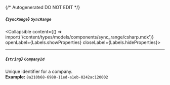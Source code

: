 {/* Autogenerated DO NOT EDIT  */}

##### *{`SyncRange`}* `SyncRange`
<Collapsible content={() => import('/content/types/models/components/sync_range/csharp.mdx')} openLabel={Labels.showProperties} closeLabel={Labels.hideProperties}>
</Collapsible>

---
##### *{`string`}* `CompanyId`
Unique identifier for a company.
<br/>
**Example:** `8a210b68-6988-11ed-a1eb-0242ac120002`


